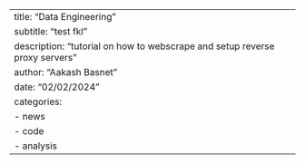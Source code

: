 ---
title: "Data Engineering"
subtitle: "test fkl"
description: "tutorial on how to webscrape and setup reverse proxy servers"
author: "Aakash Basnet"
date: "02/02/2024"
categories:
  - news
  - code
  - analysis
---
